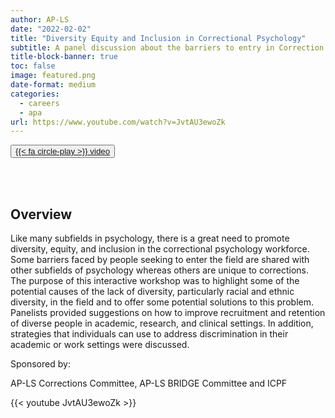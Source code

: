 ```yaml
---
author: AP-LS
date: "2022-02-02"
title: "Diversity Equity and Inclusion in Correctional Psychology"
subtitle: A panel discussion about the barriers to entry in Correction Psychology. 
title-block-banner: true
toc: false
image: featured.png
date-format: medium
categories:
  - careers
  - apa
url: https://www.youtube.com/watch?v=JvtAU3ewoZk
---
```


<button type="button" class="btn btn-outline-success">
<a href="https://www.youtube.com/watch?v=JvtAU3ewoZk" target="_blank">{{< fa circle-play >}} video</a></button>
<br></br>

## Overview 
Like many subfields in psychology, there is a great need to promote diversity, equity, and inclusion in the correctional psychology workforce. Some barriers faced by people seeking to enter the field are shared with other subfields of psychology whereas others are unique to corrections. The purpose of this interactive workshop was to highlight some of the potential causes of the lack of diversity, particularly racial and ethnic diversity, in the field and to offer some potential solutions to this problem. Panelists provided suggestions on how to improve recruitment and retention of diverse people in academic, research, and clinical settings. In addition, strategies that individuals can use to address discrimination in their academic or work settings were discussed.

Sponsored by: 

AP-LS Corrections Committee, AP-LS BRIDGE Committee and ICPF

{{< youtube JvtAU3ewoZk >}}
